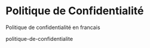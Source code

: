 # Politique de Confidentialité

Politique de confidentialité en francais

politique-de-confidentialite
